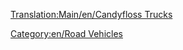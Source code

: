 [[Translation:Main/en/Candyfloss Trucks]]
{{en/RoadVehicle|name     = MightyMover Candyfloss Truck
  |img      = CandyflossTruck.png
  |price    = £4,797 ($9,594)
  |speed    = 30 mph (48 km/h)
  |annual   = £421 ($842)
  |designed = 1935
  |life     = 15
  |capacity = 17 tonnes of [[Main/en/Candyfloss|candyfloss]]
}}
{{en/RoadVehicle|name     = Powernaught Candyfloss Truck
  |img      = CandyflossTruck.png
  |price    = £6,027 ($12,054)
  |speed    = 55 mph (88 km/h)
  |annual   = £787 ($1,574)
  |designed = 1976
  |life     = 15
  |capacity = 19 tonnes of [[Main/en/Candyfloss|candyfloss]]
}}
{{en/RoadVehicle|name     = Wizzowow Candyfloss Truck
  |img      = CandyflossTruck.png
  |price    = £6,437 ($12,874)
  |speed    = 70 mph (112 km/h)
  |annual   = £1,125 ($2,250)
  |designed = 2013
  |life     = 15
  |capacity = 22 tonnes of [[Main/en/Candyfloss|candyfloss]]
}}
[[Category:en/Road Vehicles]]